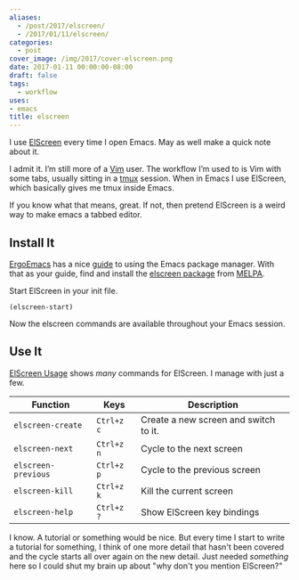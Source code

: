 ```yaml
---
aliases:
  - /post/2017/elscreen/
  - /2017/01/11/elscreen/
categories:
  - post
cover_image: /img/2017/cover-elscreen.png
date: 2017-01-11 00:00:00-08:00
draft: false
tags:
  - workflow
uses:
- emacs
title: elscreen
---
```


[ElScreen]: https://github.com/knu/elscreen/

I use [ElScreen][] every time I open Emacs.
May as well make a quick note about it.

[Vim]: http://www.vim.org/
[tmux]: https://tmux.github.io/

I admit it.
I’m still more of a [Vim][] user.
The workflow I’m used to is Vim with some tabs, usually sitting in a [tmux][] session.
When in Emacs I use ElScreen, which basically gives me tmux inside Emacs.

If you know what that means, great.
If not, then pretend ElScreen is a weird way to make emacs a tabbed editor.

## Install It

[ErgoEmacs]: http://ergoemacs.org/
[guide]: http://ergoemacs.org/emacs/emacs_package_system.html
[elscreen package]: https://melpa.org/#/elscreen
[MELPA]: https://melpa.org/

[ErgoEmacs][] has a nice [guide][] to using the Emacs package manager.
With that as your guide, find and install the [elscreen package][] from [MELPA][].

Start ElScreen in your init file.

```elisp
(elscreen-start)
```

Now the elscreen commands are available throughout your Emacs session.

## Use It

[ElScreen Usage]: https://github.com/knu/elscreen#usage

[ElScreen Usage][] shows *many* commands for ElScreen.
I manage with just a few.

| Function            | Keys       | Description
| ------------------- | ---------- | -----------
| `elscreen-create`   | `Ctrl+z c` | Create a new screen and switch to it.
| `elscreen-next`     | `Ctrl+z n` | Cycle to the next screen
| `elscreen-previous` | `Ctrl+z p` | Cycle to the previous screen
| `elscreen-kill`     | `Ctrl+z k` | Kill the current screen
| `elscreen-help`     | `Ctrl+z ?` | Show ElScreen key bindings

I know.
A tutorial or something would be nice.
But every time I start to write a tutorial for something,
I think of one more detail that hasn't been covered and the cycle starts all over again on the new detail.
Just needed *something* here so I could shut my brain up about "why don't you mention ElScreen?"
